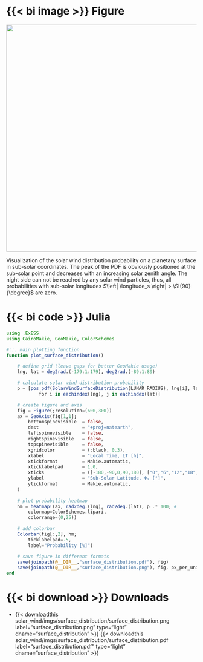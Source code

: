 ::: {.panel-tabset}

# {{< bi image >}} Figure

::: {#fig-solar_wind_surface_distribution}
![](/documentation/drivers/solar_wind/imgs/surface_distribution/surface_distribution.png){width=600px}

Visualization of the solar wind distribution probability on a planetary surface in sub-solar coordinates. The peak of the PDF is obviously positioned at the sub-solar point and decreases with an increasing solar zenith angle. The night side can not be reached by any solar wind particles, thus, all probabilities with sub-solar longitudes $\left| \longitude_s \right| > \SI{90}{\degree}$ are zero.
:::

# {{< bi code >}} Julia

```julia
using .ExESS
using CairoMakie, GeoMakie, ColorSchemes

#::. main plotting function
function plot_surface_distribution()

    # define grid (leave gaps for better GeoMakie usage)
    lng, lat = deg2rad.(-179:1:179), deg2rad.(-89:1:89)

    # calculate solar wind distribution probability
    p = [pos_pdf(SolarWindSurfaceDistribution(LUNAR_RADIUS), lng[i], lat[j]) 
            for i in eachindex(lng), j in eachindex(lat)]

    # create figure and axis
    fig = Figure(;resolution=(600,300))
    ax = GeoAxis(fig[1,1]; 
        bottomspinevisible  = false,
        dest                = "+proj=natearth", 
        leftspinevisible    = false,
        rightspinevisible   = false,
        topspinevisible     = false,
        xgridcolor          = (:black, 0.3),
        xlabel              = "Local Time, LT [h]",
        xtickformat         = Makie.automatic,
        xticklabelpad       = 1.0,
        xticks              = ([-180,-90,0,90,180], ["0","6","12","18","24"]),
        ylabel              = "Sub-Solar Latitude, Φₛ [°]",
        ytickformat         = Makie.automatic,
    )
    
    # plot probability heatmap
    hm = heatmap!(ax, rad2deg.(lng), rad2deg.(lat), p .* 100; #
        colormap=ColorSchemes.lipari, 
        colorrange=(0,25))

    # add colorbar
    Colorbar(fig[:,2], hm; 
        ticklabelpad=.5, 
        label="Probability [%]")

    # save figure in different formats
    save(joinpath(@__DIR__,"surface_distribution.pdf"), fig)
    save(joinpath(@__DIR__,"surface_distribution.png"), fig, px_per_unit=4)
end
```


# {{< bi download >}}  Downloads

* {{< downloadthis solar_wind/imgs/surface_distribution/surface_distribution.png label="surface_distribution.png" type="light" dname="surface_distribution" >}} {{< downloadthis solar_wind/imgs/surface_distribution/surface_distribution.pdf label="surface_distribution.pdf" type="light" dname="surface_distribution" >}} 

:::